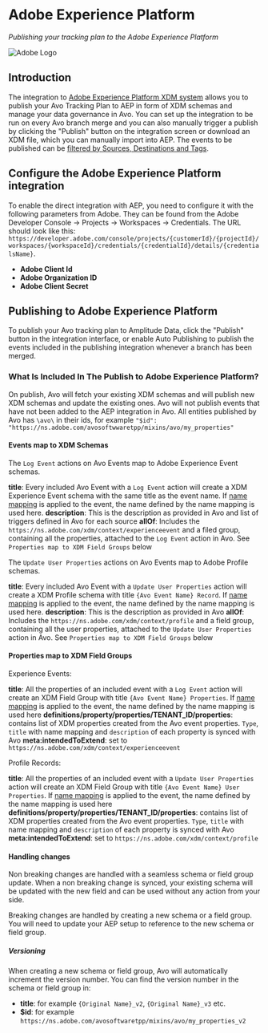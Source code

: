 
# Adobe Experience Platform

*Publishing your tracking plan to the Adobe Experience Platform*

![Adobe Logo](/images/publishing_adobe.svg)

## Introduction

The integration to [Adobe Experience Platform XDM system](https://experienceleague.adobe.com/en/docs/experience-platform/xdm/home) allows you to publish your Avo Tracking Plan to AEP in form of XDM schemas and manage your data governance in Avo. You can set up the integration to be run on every Avo branch merge and you can also manually trigger a publish by clicking the "Publish" button on the integration screen or download an XDM file, which you can manually import into AEP. The events to be published can be [filtered by Sources, Destinations and Tags](/publishing/publishing/overview#filtering-events-for-publishing).

## Configure the Adobe Experience Platform integration

To enable the direct integration with AEP, you need to configure it with the following parameters from Adobe. They can be found from the Adobe Developer Console -> Projects -> Workspaces -> Credentials. The URL should look like this: `https://developer.adobe.com/console/projects/{customerId}/{projectId}/workspaces/{workspaceId}/credentials/{credentialId}/details/{credentialsName}`.

- **Adobe Client Id**
- **Adobe Organization ID**
- **Adobe Client Secret**

## Publishing to Adobe Experience Platform

To publish your Avo tracking plan to Amplitude Data, click the "Publish" button in the integration interface, or enable Auto Publishing to publish the events included in the publishing integration whenever a branch has been merged.

### What Is Included In The Publish to Adobe Experience Platform?

On publish, Avo will fetch your existing XDM schemas and will publish new XDM schemas and update the existing ones. Avo will not publish events that have not been added to the AEP integration in Avo. All entities published by Avo has `\avo\` in their ids, for example `"$id": "https://ns.adobe.com/avosoftwwaretpp/mixins/avo/my_properties"`

#### Events map to XDM Schemas

The `Log Event` actions on Avo Events map to Adobe Experience Event schemas. 

**title**: Every included Avo Event with a `Log Event` action will create a XDM Experience Event schema with the same title as the event name. If [name mapping](/data-design/name-mapping) is applied to the event, the name defined by the name mapping is used here.
**description**: This is the description as provided in Avo and list of triggers defined in Avo for each source
**allOf**: Includes the `https://ns.adobe.com/xdm/context/experienceevent` and a filed group, containing all the properties, attached to the `Log Event` action in Avo. See `Properties map to XDM Field Groups` below

The `Update User Properties` actions on Avo Events map to Adobe Profile schemas.

**title**: Every included Avo Event with a `Update User Properties` action will create a XDM Profile schema with title `{Avo Event Name} Record`. If [name mapping](/data-design/name-mapping) is applied to the event, the name defined by the name mapping is used here.
**description**: This is the description as provided in Avo
**allOf**: Includes the `https://ns.adobe.com/xdm/context/profile` and a field group, containing all the user properties, attached to the `Update User Properties` action in Avo. See `Properties map to XDM Field Groups` below


#### Properties map to XDM Field Groups

Experience Events:

**title**: All the properties of an included event with a `Log Event` action will create an XDM Field Group with title `{Avo Event Name} Properties`. If [name mapping](/data-design/name-mapping) is applied to the event, the name defined by the name mapping is used here
**definitions/property/properties/TENANT_ID/properties**: contains list of XDM properties created from the Avo event properties. `Type`, `title` with name mapping and `description` of each property is synced with Avo
**meta:intendedToExtend**: set to `https://ns.adobe.com/xdm/context/experienceevent`

Profile Records:

**title**: All the properties of an included event with a `Update User Properties` action will create an XDM Field Group with title `{Avo Event Name} User Properties`. If [name mapping](/data-design/name-mapping) is applied to the event, the name defined by the name mapping is used here
**definitions/property/properties/TENANT_ID/properties**: contains list of XDM properties created from the Avo event properties. `Type`, `title` with name mapping and `description` of each property is synced with Avo
**meta:intendedToExtend**: set to `https://ns.adobe.com/xdm/context/profile`


#### Handling changes

Non breaking changes are handled with a seamless schema or field group update. When a non breaking change is synced, your existing schema will be updated with the new field and can be used without any action from your side.

Breaking changes are handled by creating a new schema or a field group. You will need to update your AEP setup to reference to the new schema or field group.

##### Versioning

When creating a new schema or field group, Avo will automatically increment the version number. You can find the version number in the schema or field group in:
- **title**: for example `{Original Name}_v2`, `{Original Name}_v3` etc.
- **$id**: for example `https://ns.adobe.com/avosoftwaretpp/mixins/avo/my_properties_v2`

